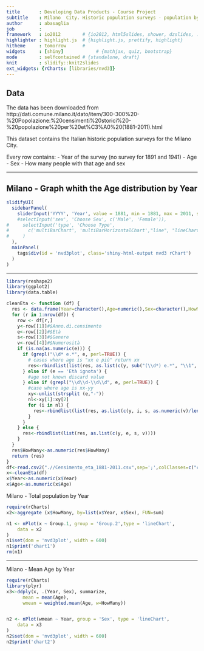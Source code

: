```yaml
---
title       : Developing Data Products - Course Project
subtitle    : Milano  City. Historic population surveys - population by age (1881-2011)
author      : abasaglia
job         : 
framework   : io2012        # {io2012, html5slides, shower, dzslides, ...}
highlighter : highlight.js  # {highlight.js, prettify, highlight}
hitheme     : tomorrow      # 
widgets     : [shiny]            # {mathjax, quiz, bootstrap}
mode        : selfcontained # {standalone, draft}
knit        : slidify::knit2slides
ext_widgets: {rCharts: [libraries/nvd3]}
---
```


## Data

The data has been downloaded from http://dati.comune.milano.it/dato/item/300-300%20-%20Popolazione:%20censimenti%20storici%20-%20popolazione%20per%20et%C3%A0%20(1881-2011).html

This dataset contains the Italian historic population surveys for the Milano City.

Every row contains:
- Year of the survey (no survey for 1891 and 1941)
- Age
- Sex
- How many people with that age and sex

--- 

## Milano - Graph whith the Age distribution by Year
```r
slidifyUI(
  sidebarPanel(
    sliderInput('YYYY', 'Year', value = 1881, min = 1881, max = 2011, step = 10,)
    #selectInput('sex', 'Choose Sex', c('Male', 'Female')),
#     selectInput('type', 'Choose Type',
#       c('multiBarChart', 'multiBarHorizontalChart',"line", "lineChart", "scatter","lineWithFocusChart","multiChart")
#     )
  ),
  mainPanel(
    tags$div(id = 'nvd3plot', class='shiny-html-output nvd3 rChart')
  )
)
```

--- 

```r
library(reshape2)
library(ggplot2)
library(data.table)

cleanEta <- function (df) {
  res <- data.frame(Year=character(),Age=numeric(),Sex=character(),HowMany=numeric(),stringsAsFactors=FALSE)
  for (r in 1:nrow(df)) {  
    row <- df[r,]
    y<-row[[1]]#$Anno.di.censimento  
    e<-row[[2]]#$Età
    s<-row[[3]]#$Genere
    v<-row[[4]]#$Numerosità
    if (is.na(as.numeric(e))) {
      if (grepl("\\d* e.*", e, perl=TRUE)) {
        # cases where age is "xx e più" return xx
        res<-rbindlist(list(res, as.list(c(y, sub("(\\d*) e.*", "\\1", e, perl=TRUE), s, v))))
      } else if (e == 'Età ignota') {
        #age not known discard value
      } else if (grepl("\\d\\d-\\d\\d", e, perl=TRUE)) {
        #case where age is xx-yy
        xy<-unlist(strsplit (e,"-"))
        nl<-xy[1]:xy[2]
        for (i in nl) {
          res<-rbindlist(list(res, as.list(c(y, i, s, as.numeric(v)/length(nl)))))
        }
      }
    } else {
      res<-rbindlist(list(res, as.list(c(y, e, s, v))))
    }
  }
  res$HowMany<-as.numeric(res$HowMany)
  return (res)
}
df<-read.csv2(".//Censimento_eta_1881-2011.csv",sep=';',colClasses=c("character", "character","character","numeric"))
x<-cleanEta(df)
x$Year<-as.numeric(x$Year)
x$Age<-as.numeric(x$Age)
```

Milano - Total population by Year
```r
require(rCharts)
x2<-aggregate (x$HowMany, by=list(x$Year, x$Sex), FUN=sum) 

n1 <- nPlot(x ~ Group.1, group = 'Group.2',type = 'lineChart',
    data = x2
)
n1$set(dom = 'nvd3plot', width = 600)
n1$print('chart1')
rm(n1)
```

---

Milano - Mean Age by Year
```r
require(rCharts)
library(plyr)
x3<-ddply(x, .(Year, Sex), summarize, 
      mean = mean(Age),
      wmean = weighted.mean(Age, w=HowMany))


n2 <- nPlot(wmean ~ Year, group = 'Sex', type = 'lineChart',
    data = x3
)
n2$set(dom = 'nvd3plot', width = 600)
n2$print('chart2')
```

